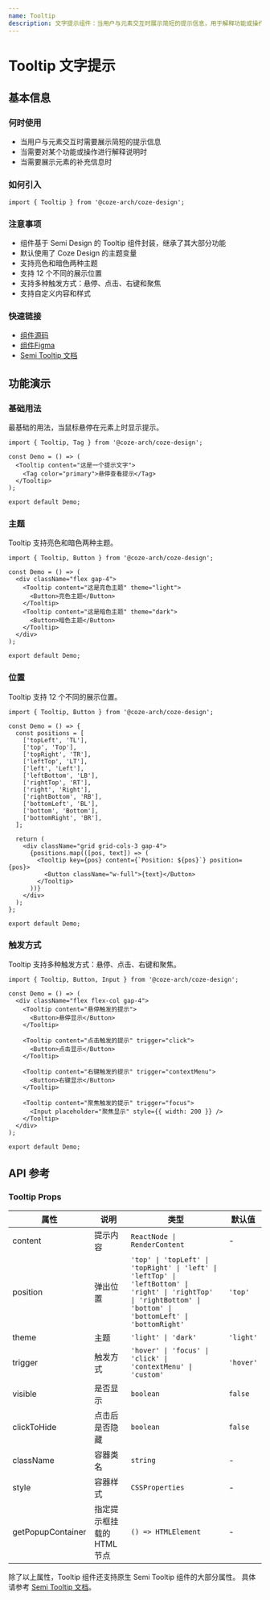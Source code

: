 ```yaml
---
name: Tooltip
description: 文字提示组件：当用户与元素交互时展示简短的提示信息，用于解释功能或操作，支持多种触发方式和展示位置。
---
```


# Tooltip 文字提示

## 基本信息

### 何时使用

- 当用户与元素交互时需要展示简短的提示信息
- 当需要对某个功能或操作进行解释说明时
- 当需要展示元素的补充信息时

### 如何引入

```tsx
import { Tooltip } from '@coze-arch/coze-design';
```

### 注意事项

- 组件基于 Semi Design 的 Tooltip 组件封装，继承了其大部分功能
- 默认使用了 Coze Design 的主题变量
- 支持亮色和暗色两种主题
- 支持 12 个不同的展示位置
- 支持多种触发方式：悬停、点击、右键和聚焦
- 支持自定义内容和样式

### 快速链接

- [组件源码](https://github.com/coze-dev/rush-arch/tree/main/packages/components/coze-design/src/components/tooltip)
- [组件Figma](https://www.figma.com/design/mbTx00rwR5YumfWuxAXAIH/CDS-2.0?node-id=10696-161056&m=dev)
- [Semi Tooltip 文档](https://semi.design/zh-CN/show/tooltip)

## 功能演示

### 基础用法

最基础的用法，当鼠标悬停在元素上时显示提示。

```tsx preview
import { Tooltip, Tag } from '@coze-arch/coze-design';

const Demo = () => (
  <Tooltip content="这是一个提示文字">
    <Tag color="primary">悬停查看提示</Tag>
  </Tooltip>
);

export default Demo;
```

### 主题

Tooltip 支持亮色和暗色两种主题。

```tsx preview
import { Tooltip, Button } from '@coze-arch/coze-design';

const Demo = () => (
  <div className="flex gap-4">
    <Tooltip content="这是亮色主题" theme="light">
      <Button>亮色主题</Button>
    </Tooltip>
    <Tooltip content="这是暗色主题" theme="dark">
      <Button>暗色主题</Button>
    </Tooltip>
  </div>
);

export default Demo;
```

### 位置

Tooltip 支持 12 个不同的展示位置。

```tsx preview
import { Tooltip, Button } from '@coze-arch/coze-design';

const Demo = () => {
  const positions = [
    ['topLeft', 'TL'],
    ['top', 'Top'],
    ['topRight', 'TR'],
    ['leftTop', 'LT'],
    ['left', 'Left'],
    ['leftBottom', 'LB'],
    ['rightTop', 'RT'],
    ['right', 'Right'],
    ['rightBottom', 'RB'],
    ['bottomLeft', 'BL'],
    ['bottom', 'Bottom'],
    ['bottomRight', 'BR'],
  ];

  return (
    <div className="grid grid-cols-3 gap-4">
      {positions.map(([pos, text]) => (
        <Tooltip key={pos} content={`Position: ${pos}`} position={pos}>
          <Button className="w-full">{text}</Button>
        </Tooltip>
      ))}
    </div>
  );
};

export default Demo;
```

### 触发方式

Tooltip 支持多种触发方式：悬停、点击、右键和聚焦。

```tsx preview
import { Tooltip, Button, Input } from '@coze-arch/coze-design';

const Demo = () => (
  <div className="flex flex-col gap-4">
    <Tooltip content="悬停触发的提示">
      <Button>悬停显示</Button>
    </Tooltip>

    <Tooltip content="点击触发的提示" trigger="click">
      <Button>点击显示</Button>
    </Tooltip>

    <Tooltip content="右键触发的提示" trigger="contextMenu">
      <Button>右键显示</Button>
    </Tooltip>

    <Tooltip content="聚焦触发的提示" trigger="focus">
      <Input placeholder="聚焦显示" style={{ width: 200 }} />
    </Tooltip>
  </div>
);

export default Demo;
```

## API 参考

### Tooltip Props

| 属性              | 说明                       | 类型                                                                                                                                                             | 默认值    |
| ----------------- | -------------------------- | ---------------------------------------------------------------------------------------------------------------------------------------------------------------- | --------- |
| content           | 提示内容                   | `ReactNode \| RenderContent`                                                                                                                                     | -         |
| position          | 弹出位置                   | `'top' \| 'topLeft' \| 'topRight' \| 'left' \| 'leftTop' \| 'leftBottom' \| 'right' \| 'rightTop' \| 'rightBottom' \| 'bottom' \| 'bottomLeft' \| 'bottomRight'` | `'top'`   |
| theme             | 主题                       | `'light' \| 'dark'`                                                                                                                                              | `'light'` |
| trigger           | 触发方式                   | `'hover' \| 'focus' \| 'click' \| 'contextMenu' \| 'custom'`                                                                                                     | `'hover'` |
| visible           | 是否显示                   | `boolean`                                                                                                                                                        | `false`   |
| clickToHide       | 点击后是否隐藏             | `boolean`                                                                                                                                                        | `false`   |
| className         | 容器类名                   | `string`                                                                                                                                                         | -         |
| style             | 容器样式                   | `CSSProperties`                                                                                                                                                  | -         |
| getPopupContainer | 指定提示框挂载的 HTML 节点 | `() => HTMLElement`                                                                                                                                              | -         |

除了以上属性，Tooltip 组件还支持原生 Semi Tooltip 组件的大部分属性。 具体请参考 [Semi Tooltip 文档](https://semi.design/zh-CN/show/tooltip#API%20参考)。
